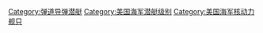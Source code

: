 {{Catnav|頁面分類|各種主題的頁面分類|按國家分類|各國軍事|美国军事}}
{{catmore|俄亥俄級核潛艇}}

[[Category:弹道导弹潜艇|Category:弹道导弹潜艇]]
[[Category:美国海军潜艇级别|Category:美国海军潜艇级别]]
[[Category:美国海军核动力舰只|Category:美国海军核动力舰只]]